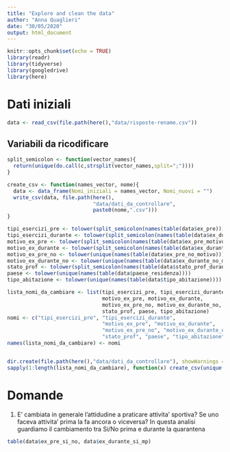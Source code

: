 ```yaml
---
title: "Explore and clean the data"
author: "Anna Quaglieri"
date: "30/05/2020"
output: html_document
---
```


```r
knitr::opts_chunk$set(echo = TRUE)
library(readr)
library(tidyverse)
library(googledrive)
library(here)
```

# Dati iniziali 

```r
data <- read_csv(file.path(here(),"data/risposte-rename.csv"))
```

## Variabili da ricodificare


```r
split_semicolon <- function(vector_names){
  return(unique(do.call(c,strsplit(vector_names,split=";"))))
}

create_csv <- function(names_vector, nome){
  data <- data_frame(Nomi_iniziali = names_vector, Nomi_nuovi = "")
  write_csv(data, file.path(here(),
                            "data/dati_da_controllare",
                            paste0(nome,".csv")))
}
```


```r
tipi_esercizi_pre <- tolower(split_semicolon(names(table(data$ex_pre))))
tipi_esercizi_durante <- tolower(split_semicolon(names(table(data$ex_durante))))
motivo_ex_pre <- tolower(split_semicolon(names(table(data$ex_pre_motivo))))
motivo_ex_durante <- tolower(split_semicolon(names(table(data$ex_durante_motivo))))
motivo_ex_pre_no <- tolower(unique(names(table(data$ex_pre_no_motivo))))
motivo_ex_durante_no <- tolower(unique(names(table(data$ex_durante_no_motivo))))
stato_prof <- tolower(split_semicolon(names(table(data$stato_prof_durante))))
paese <- tolower(unique(names(table(data$paese_residenza))))
tipo_abitazione <- tolower(unique(names(table(data$tipo_abitazione))))

lista_nomi_da_cambiare <- list(tipi_esercizi_pre, tipi_esercizi_durante,
                               motivo_ex_pre, motivo_ex_durante,
                               motivo_ex_pre_no, motivo_ex_durante_no, 
                               stato_prof, paese, tipo_abitazione)
nomi <- c("tipi_esercizi_pre", "tipi_esercizi_durante",
                               "motivo_ex_pre", "motivo_ex_durante",
                               "motivo_ex_pre_no", "motivo_ex_durante_no", 
                               "stato_prof", "paese", "tipo_abitazione")
names(lista_nomi_da_cambiare) <- nomi


dir.create(file.path(here(),"data/dati_da_controllare"), showWarnings = FALSE)
sapply(1:length(lista_nomi_da_cambiare), function(x) create_csv(unique(lista_nomi_da_cambiare[[x]]), names(lista_nomi_da_cambiare[x])))
```

# Domande

1. E' cambiata in generale l'attidudine a praticare attivita' sportiva? Se uno faceva attivita' prima la fa ancora o viceversa?
  In questa analisi guardiamo il cambiamento tra Si/No prima e durante la quarantena
  
```r
table(data$ex_pre_si_no, data$ex_durante_si_mp)
```
  
